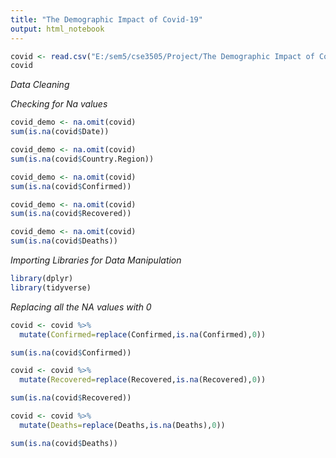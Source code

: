 ```yaml
---
title: "The Demographic Impact of Covid-19"
output: html_notebook
---
```



```r
covid <- read.csv("E:/sem5/cse3505/Project/The Demographic Impact of Covid-19/data/time-series-19-covid-combined.csv")
covid
```
*Data Cleaning*

*Checking for Na values*

```r
covid_demo <- na.omit(covid)
sum(is.na(covid$Date))
```

```r
covid_demo <- na.omit(covid)
sum(is.na(covid$Country.Region))
```


```r
covid_demo <- na.omit(covid)
sum(is.na(covid$Confirmed))
```


```r
covid_demo <- na.omit(covid)
sum(is.na(covid$Recovered))
```


```r
covid_demo <- na.omit(covid)
sum(is.na(covid$Deaths))
```

*Importing Libraries for Data Manipulation*

```r
library(dplyr)
library(tidyverse)
```

*Replacing all the NA values with 0*
```r
covid <- covid %>%
  mutate(Confirmed=replace(Confirmed,is.na(Confirmed),0))

sum(is.na(covid$Confirmed))
```


```r
covid <- covid %>%
  mutate(Recovered=replace(Recovered,is.na(Recovered),0))

sum(is.na(covid$Recovered))
```

```r
covid <- covid %>%
  mutate(Deaths=replace(Deaths,is.na(Deaths),0))

sum(is.na(covid$Deaths))
```







